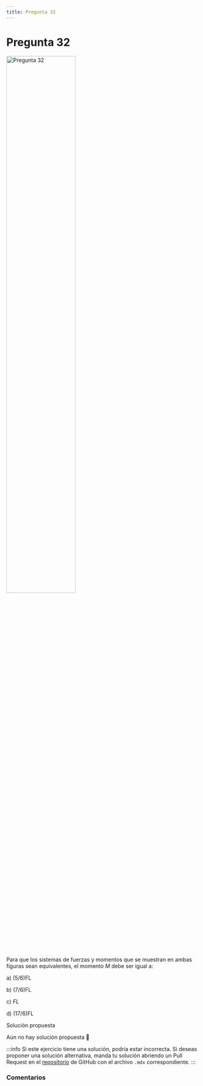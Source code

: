 ```yaml
---
title: Pregunta 32
---
```



# Pregunta 32

<Image
  src="science/dynamics/exercises/2018-1/p32/image.png"
  alt="Pregunta 32"
  width="60%"
/>

Para que los sistemas de fuerzas y momentos que se muestran en ambas figuras sean equivalentes, el momento $M$ debe ser igual a:

a) $(5 / 6) \mathrm{FL}$

b) $(7 / 6) \mathrm{FL}$

c) $FL$

d) $(17 / 6) \mathrm{FL}$

<MDXDetails>
<summary>Solución propuesta</summary>

Aún no hay solución propuesta 🥲

:::info
Si este ejercicio tiene una solución, podría estar incorrecta. Si deseas proponer una solución alternativa, manda tu solución abriendo
un Pull Request en el [repositorio](https://github.com/crow-rojas/apuntes-fundamentals/pulls) de GitHub con el archivo
`.mdx` correspondiente.
:::

</MDXDetails>

### Comentarios

<Disqus
  url="https://crow-rojas.github.io/apuntes-fundamentals/docs/science/dynamics/exercises/2018-1/p32"
  identifier="docs/science/dynamics/exercises/2018-1/p32"
  title="2018-1 Dinámica - Pregunta 32"
/>
